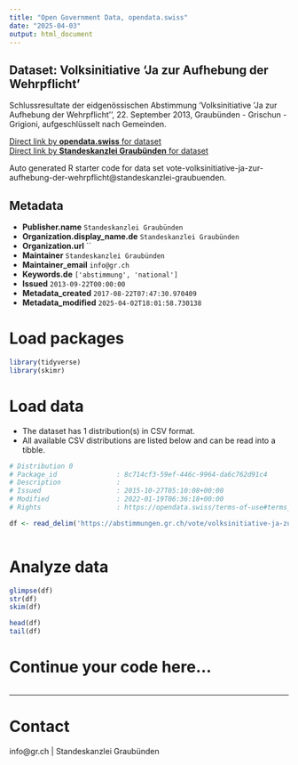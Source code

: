 ```yaml
---
title: "Open Government Data, opendata.swiss"
date: "2025-04-03"
output: html_document
---
```


## Dataset: Volksinitiative 'Ja zur Aufhebung der Wehrpflicht'

Schlussresultate der eidgenössischen Abstimmung 'Volksinitiative 'Ja zur Aufhebung der Wehrpflicht'', 22. September 2013, Graubünden - Grischun - Grigioni, aufgeschlüsselt nach Gemeinden.

[Direct link by **opendata.swiss** for dataset](https://opendata.swiss/de/dataset/volksinitiative-ja-zur-aufhebung-der-wehrpflicht)<br>
[Direct link by **Standeskanzlei Graubünden** for dataset](https://abstimmungen.gr.ch/vote/volksinitiative-ja-zur-aufhebung-der-wehrpflicht/data)

Auto generated R starter code for data set vote-volksinitiative-ja-zur-aufhebung-der-wehrpflicht@standeskanzlei-graubuenden.

## Metadata

- **Publisher.name** `Standeskanzlei Graubünden`
- **Organization.display_name.de** `Standeskanzlei Graubünden`
- **Organization.url** ``
- **Maintainer** `Standeskanzlei Graubünden`
- **Maintainer_email** `info@gr.ch`
- **Keywords.de** `['abstimmung', 'national']`
- **Issued** `2013-09-22T00:00:00`
- **Metadata_created** `2017-08-22T07:47:30.970409`
- **Metadata_modified** `2025-04-02T18:01:58.730138`


# Load packages

```r

library(tidyverse)
library(skimr)

```

# Load data

-   The dataset has 1 distribution(s) in CSV format.
-   All available CSV distributions are listed below and can be read into a tibble.

```r

# Distribution 0
# Package_id               : 8c714cf3-59ef-446c-9964-da6c762d91c4
# Description              : 
# Issued                   : 2015-10-27T05:10:08+00:00
# Modified                 : 2022-01-19T06:36:18+00:00
# Rights                   : https://opendata.swiss/terms-of-use#terms_by

df <- read_delim('https://abstimmungen.gr.ch/vote/volksinitiative-ja-zur-aufhebung-der-wehrpflicht/data-csv')



```

# Analyze data

```r

glimpse(df)
str(df)
skim(df)

head(df)
tail(df)

```

# Continue your code here...

```r

```

------------------------------------------------------------------------

# Contact

info@gr.ch | Standeskanzlei Graubünden
